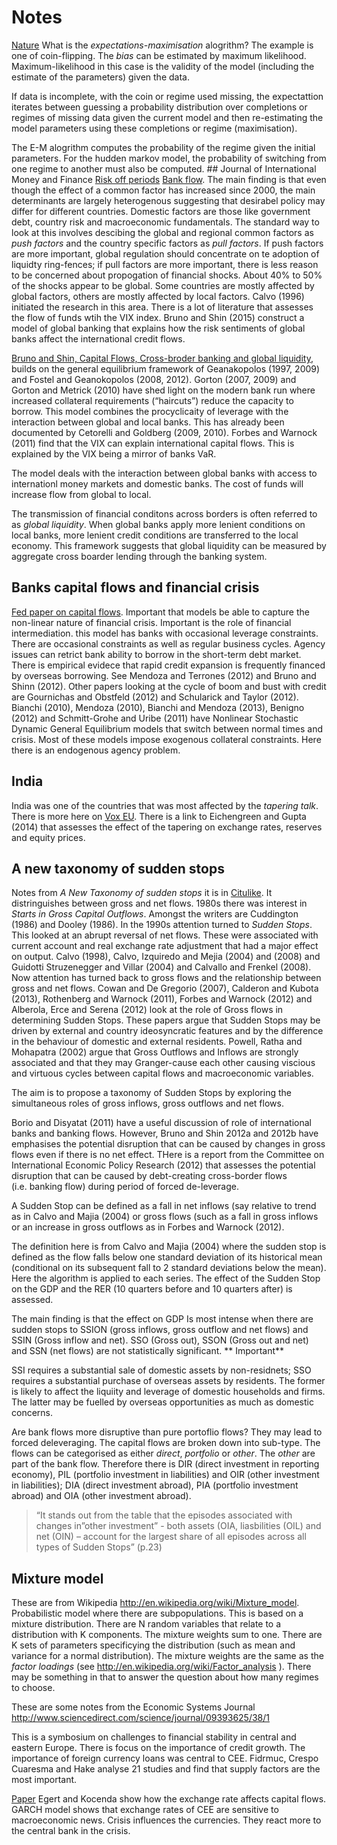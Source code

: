 Notes
========================================================
[Nature](http://www.nature.com/nbt/journal/v26/n8/full/nbt1406.html)
What is the *expectations-maximisation* alogrithm? The example is one of coin-flipping.  The *bias* can be estimated by maximum likelihood. Maximum-likelihood in this case is the validity of the model (including the estimate of the parameters) given the data. 

If data is incomplete, with the coin or regime used missing, the expectattion iterates between guessing a probability distribution over completions or regimes of missing data given the current model and then re-estimating the model parameters using these completions or regime (maximisation). 

The E-M alogrithm computes the probability of the regime given the initial parameters.  For the hudden markov model, the probability of switching from one regime to another must also be computed. 
## Journal of International Money and Finance 
[Risk off periods]()
[Bank flow](http://www.sciencedirect.com/science?_ob=GatewayURL&_method=citationSearch&_urlVersion=4&_origin=SDVIALERTHTML&_version=1&_piikey=S0261-5606%2815%2900003-0&md5=19502d2bbf16206efd0a0bfd49607716).  The main finding is that even though the effect of a common factor has increased since 2000, the main determinants are largely heterogenous suggesting that desirabel policy may differ for different countries. Domestic factors are those like government debt, country risk and macroeconomic fundamentals. The standard way to look at this involves descibing the global and regional common factors as *push factors* and the country specific factors as *pull factors*. If push factors are more important, global regulation should concentrate on te adoption of liquidty ring-fences; if pull factors are more important, there is less reason to be concerned about propogation of financial shocks. About 40\% to 50\% of the shocks appear to be global. Some countries are mostly affected by global factors, others are mostly affected by local factors. Calvo (1996) initiated the research in this area.  There is a lot of literature that assesses the flow of funds wtih the VIX index. Bruno and Shin (2015) construct a model of global banking that explains how the risk sentiments of global banks affect the international credit flows. 

[Bruno and Shin, Capital Flows, Cross-broder banking and global liquidity](http://citeseerx.ist.psu.edu/viewdoc/download?doi=10.1.1.296.5090&rep=rep1&type=pdf), builds on the general equilibrium framework of Geanakopolos (1997, 2009) and Fostel and Geanokopolos (2008, 2012). Gorton (2007, 2009)  and Gorton and Metrick (2010) have shed light on the modern bank run where increased collateral requirements ("haircuts") reduce the capacity to borrow. This model combines the procyclicaity of leverage with the interaction between global and local banks. This has already been documented by Cetorelli and Goldberg (2009, 2010). Forbes and Warnock (2011) find that the VIX can explain international capital flows.  This is explained by the VIX being a mirror of banks VaR. 

The model deals with the interaction between global banks with access to internationl money markets and domestic banks. The cost of funds will increase flow from global to local. 

The transmission of financial conditons across borders is often referred to as *global liquidity*.  When global banks apply more lenient conditions on local banks, more lenient credit conditions are transferred to the local economy. This framework suggests that global liquidity can be measured by aggregate cross boarder lending through the banking system. 



## Banks capital flows and financial crisis
[Fed paper on capital flows](http://www.federalreserve.gov/econresdata/ifdp/2014/files/ifdp1121.pdf).  Important that models be able to capture the non-linear nature of financial crisis. Important is the role of financial intermediation. this model has banks with occasional leverage constraints.  There are occasional constraints as well as regular business cycles. Agency issues can retrict bank ability to borrow in the short-term debt market.  There is empirical evidece that rapid credit expansion is frequently financed by overseas borrowing. See Mendoza and Terrones (2012) and Bruno and Shinn (2012). Other papers looking at the cycle of boom and bust with credit are Gournichas and Obstfeld (2012) and Schularick and Taylor (2012). Bianchi (2010), Mendoza (2010), Bianchi and Mendoza (2013), Benigno (2012) and Schmitt-Grohe and Uribe (2011) have Nonlinear Stochastic Dynamic General Equilibrium models that switch between normal times and crisis. Most of these models impose exogenous collateral constraints. Here there is an endogenous agency problem.  

## India
India was one of the countries that was most affected by the *tapering talk*.  There is more here on [Vox EU](http://www.voxeu.org/article/impact-fed-s-exit-india).  There is a link to Eichengreen and Gupta (2014) that assesses the effect of the tapering on exchange rates, reserves and equity prices. 


## A new taxonomy of sudden stops
Notes from *A New Taxonomy of sudden stops* it is in [Citulike](http://www.citeulike.org/pdf//user/RobHayward/article/13405794/990575/1-s20-S0261560614001600-main.pdf?expires=1414145894&hash=BAF93D382E369D1392457F86A39BD1DAA4CCF0BA).  It distringuishes between gross and net flows. 1980s there was interest in *Starts in Gross Capital Outflows*.  Amongst the writers are Cuddington (1986) and Dooley (1986). In the 1990s attention turned to *Sudden Stops*.  This looked at an abrupt reversal of net flows. These were associated with current account and real exchange rate adjustment that had a major effect on output. Calvo (1998), Calvo, Izquiredo and Mejia (2004) and (2008) and Guidotti Struzenegger and Villar (2004) and Calvallo and Frenkel (2008). Now attention has turned back to gross flows and the relationship between gross and net flows. Cowan and De Gregorio (2007), Calderon and Kubota (2013), Rothenberg and Warnock (2011), Forbes and Warnock (2012) and Alberola, Erce and Serena (2012) look at the role of Gross flows in determining Sudden Stops. These papers argue that Sudden Stops may be driven by external and country ideosyncratic features and by the difference in the behaviour of domestic and external residents. Powell, Ratha and Mohapatra (2002) argue that Gross Outflows and Inflows are strongly associated and that they may Granger-cause each other causing viscious and virtuous cycles between capital flows and macroeconomic variables. 

The aim is to propose a taxonomy of Sudden Stops by exploring the simultaneous roles of gross inflows, gross outflows and net flows.

Borio and Disyatat (2011) have a useful discussion of role of international banks and banking flows.  However, Bruno and Shin 2012a and 2012b have emphasises the potential disruption that can be caused by changes in gross flows even if there is no net effect. THere is a report from the Committee on International Economic Policy Research (2012) that assesses the potential disruption that can be caused by debt-creating cross-border flows (i.e. banking flow) during period of forced de-leverage. 

A Sudden Stop can be defined as a fall in net inflows (say relative to trend as in Calvo and Majia (2004) or gross flows (such as a fall in gross inflows or an increase in gross outflows as in Forbes and Warnock (2012). 

The definition here is from Calvo and Majia (2004) where the sudden stop is defined as the flow falls below one standard deviation of its historical mean (conditional on its subsequent fall to 2 standard deviations below the mean).  Here the algorithm is applied to each series. The effect of the Sudden Stop on the GDP and the RER (10 quarters before and 10 quarters after) is assessed. 

The main finding is that the effect on GDP Is most intense when there are sudden stops to SSION (gross inflows, gross outflow and net flows) and SSIN (Gross inflow and net).  SSO (Gross out), SSON (Gross out and net) and SSN (net flows) are not statistically significant. ** Important**

SSI requires a substantial sale of domestic assets by non-residnets; SSO requires a substantial purchase of overseas assets by residents. The former is likely to affect the liquiity and leverage of domestic households and firms. The latter may be fuelled by overseas opportunities as much as domestic concerns. 

Are bank flows more disruptive than pure portoflio flows?  They may lead to forced deleveraging. The capital flows are broken down into sub-type. The flows can be categorised as either *direct*, *portfolio* or *other*.  The *other* are part of the bank flow. Therefore there is DIR (direct investment in reporting economy), PIL (portfolio investment in liabilities) and OIR (other investment in liabilities); DIA (direct investment abroad), PIA (portfolio investment abroad) and OIA (other investment abroad). 

> "It stands out from the table that the episodes associated with changes in "other investment" - both assets (OIA, liasbilities (OIL) and net (OIN) -- account for the largest share of all episodes across all types of Sudden Stops"
(p.23)
>

## Mixture model
These are from Wikipedia [http://en.wikipedia.org/wiki/Mixture_model](Mixture Model).  Probabilistic model where there are subpopulations. This is based on a mixture distribution. There are N random variables that relate to a distribution with K components. The mixture weights sum to one. There are K sets of parameters specificying the distribution (such as mean and variance for a normal distribution). The mixture weights are the same as the *factor loadings* (see [http://en.wikipedia.org/wiki/Factor_analysis](Wikipdeia on factor analysis) ).  There may be something in that to answer the question about how many regimes to choose. 

These are some notes from the Economic Systems Journal [http://www.sciencedirect.com/science/journal/09393625/38/1](http://www.sciencedirect.com/science/journal/09393625/38/1)

This is a symbosium on challenges to financial stability in central and eastern Europe. There is focus on the importance of credit growth. The importance of foreign currency loans was central to CEE. Fidrmuc, Crespo Cuaresma and Hake analyse 21 studies and find that supply factors are the most important. 

[Paper](http://ac.els-cdn.com/S0939362513000927/1-s2.0-S0939362513000927-main.pdf?_tid=54dbb99e-380e-11e4-87bd-00000aab0f6c&acdnat=1410259673_0c2494e7ae3d46030151b2ff8755c2af)
Egert and Kocenda show how the exchange rate affects capital flows.  GARCH model shows that exchange rates of CEE are sensitive to macroeconomic news. Crisis influences the currencies.  They react more to the central bank in the crisis.  

